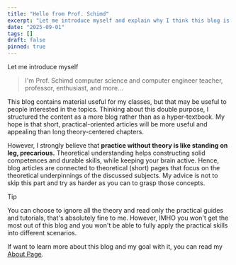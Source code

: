 ```yaml
---
title: "Hello from Prof. Schimd"
excerpt: "Let me introduce myself and explain why I think this blog is different from others."
date: "2025-09-01"
tags: []
draft: false
pinned: true
---
```


Let me introduce myself

> I'm Prof. Schimd computer science and computer engineer teacher, professor, enthusiast, and more...

This blog contains material useful for my classes, but that may be useful to people interested in the topics. Thinking about this double purpose, I structured the content as a more blog rather than as a  hyper-textbook. My hope is that short, practical-oriented articles will be more useful and appealing than long theory-centered chapters.

However, I strongly believe that **practice without theory is like standing on leg, precarious.** Theoretical understanding helps constructing solid competences and durable skills, while keeping your brain active. Hence, blog articles are connected to theoretical (short) pages that focus on the theoretical underpinnings of the discussed subjects. My advice is not to skip this part and try as harder as you can to grasp those concepts.

> [!TIP]
> You can choose to ignore all the theory and read only the practical guides and tutorials, that's absolutely fine to me. However, IMHO you won't get the most out of this blog and you won't be able to fully apply the practical skills into different scenarios.

If want to learn more about this blog and my goal with it, you can read my [About Page](/about).